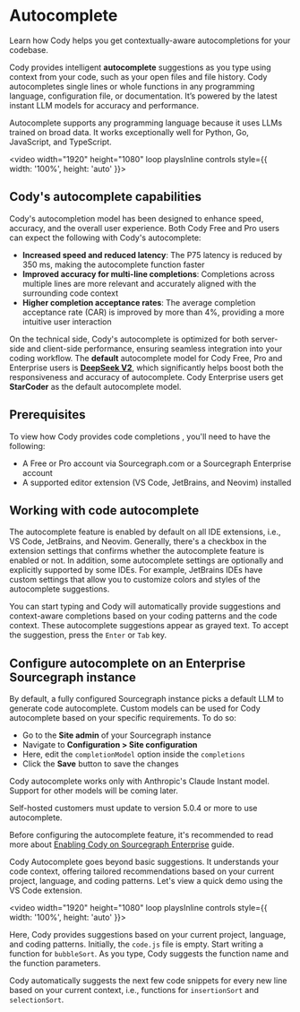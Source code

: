# Autocomplete

<p className="subtitle">Learn how Cody helps you get contextually-aware autocompletions for your codebase.</p>

Cody provides intelligent **autocomplete** suggestions as you type using context from your code, such as your open files and file history. Cody autocompletes single lines or whole functions in any programming language, configuration file, or documentation. It’s powered by the latest instant LLM models for accuracy and performance.

Autocomplete supports any programming language because it uses LLMs trained on broad data. It works exceptionally well for Python, Go, JavaScript, and TypeScript.

<video width="1920" height="1080" loop playsInline controls style={{ width: '100%', height: 'auto' }}>
    <source src="https://storage.googleapis.com/sourcegraph-assets/Docs/Media/cody-in-action.mp4" type="video/mp4" />
</video>

## Cody's autocomplete capabilities

Cody's autocompletion model has been designed to enhance speed, accuracy, and the overall user experience. Both Cody Free and Pro users can expect the following with Cody's autocomplete:

- **Increased speed and reduced latency**: The P75 latency is reduced by 350 ms, making the autocomplete function faster
- **Improved accuracy for multi-line completions**: Completions across multiple lines are more relevant and accurately aligned with the surrounding code context
- **Higher completion acceptance rates**: The average completion acceptance rate (CAR) is improved by more than 4%, providing a more intuitive user interaction

On the technical side, Cody's autocomplete is optimized for both server-side and client-side performance, ensuring seamless integration into your coding workflow. The **default** autocomplete model for Cody Free, Pro and Enterprise users is **[DeepSeek V2](https://huggingface.co/deepseek-ai/DeepSeek-V2)**, which significantly helps boost both the responsiveness and accuracy of autocomplete. Cody Enterprise users get **StarCoder** as the default autocomplete model.

## Prerequisites

To view how Cody provides code completions , you'll need to have the following:

- A Free or Pro account via Sourcegraph.com or a Sourcegraph Enterprise account
- A supported editor extension (VS Code, JetBrains, and Neovim) installed

## Working with code autocomplete

The autocomplete feature is enabled by default on all IDE extensions, i.e., VS Code, JetBrains, and Neovim. Generally, there's a checkbox in the extension settings that confirms whether the autocomplete feature is enabled or not. In addition, some autocomplete settings are optionally and explicitly supported by some IDEs. For example, JetBrains IDEs have custom settings that allow you to customize colors and styles of the autocomplete suggestions.

You can start typing and Cody will automatically provide suggestions and context-aware completions based on your coding patterns and the code context. These autocomplete suggestions appear as grayed text. To accept the suggestion, press the `Enter` or `Tab` key.

## Configure autocomplete on an Enterprise Sourcegraph instance

By default, a fully configured Sourcegraph instance picks a default LLM to generate code autocomplete. Custom models can be used for Cody autocomplete based on your specific requirements. To do so:

- Go to the **Site admin** of your Sourcegraph instance
- Navigate to **Configuration > Site configuration**
- Here, edit the `completionModel` option inside the `completions`
- Click the **Save** button to save the changes

<Callout type="note">Cody autocomplete works only with Anthropic's Claude Instant model. Support for other models will be coming later.</Callout>

<Callout type="info">Self-hosted customers must update to version 5.0.4 or more to use autocomplete.</Callout>

Before configuring the autocomplete feature, it's recommended to read more about [Enabling Cody on Sourcegraph Enterprise](/cody/clients/enable-cody-enterprise) guide.

Cody Autocomplete goes beyond basic suggestions. It understands your code context, offering tailored recommendations based on your current project, language, and coding patterns. Let's view a quick demo using the VS Code extension.

<video width="1920" height="1080" loop playsInline controls style={{ width: '100%', height: 'auto' }}>
    <source src="https://storage.googleapis.com/sourcegraph-assets/Docs/Media/contexual-autocpmplete.mp4" type="video/mp4" />
</video>

Here, Cody provides suggestions based on your current project, language, and coding patterns. Initially, the `code.js` file is empty. Start writing a function for `bubbleSort`. As you type, Cody suggests the function name and the function parameters.

Cody automatically suggests the next few code snippets for every new line based on your current context, i.e., functions for `insertionSort` and `selectionSort`.
